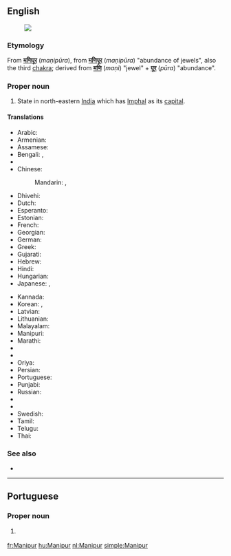 ==English==
{{wikipedia}}
[[Image:Manipur in India (disputed hatched).svg|thumb|]]
===Etymology===
From {{etyl|hi|en}} '''[[मणिपूर]]''' (''maṇipūra''), from {{etyl|sa|en}} '''[[मणिपूर]]''' (''maṇipūra'') "abundance of jewels", also the third [[chakra]]; derived from '''[[मणि]]''' (''maṇi'') "jewel" + '''[[पूर]]''' (''pūra'') "abundance".

===Proper noun===
{{en-proper noun}}

# State in north-eastern [[India]] which has [[Imphal]] as its [[capital]].

====Translations====
{{trans-top|Manipur, India}}
* Arabic: {{t|ar|مانيبور|m|tr=manibuur}}
* Armenian: {{t|hy|Մանիպուր|tr=Manipur}}
* Assamese: {{t|as|মণিপুৰ|sc=Beng|tr=maṇipur}}
* Bengali: {{t|bn|মিণপুর|tr=miṇapur|sc=Beng}}, {{t|bn|মণিপুর|sc=Beng|tr=maṇipur}}
* {{trreq|hne}}
* Chinese:
*: Mandarin: {{t|cmn|曼尼普爾邦|tr=Běndìzhìlǐ|sc=Hani}}, {{t|cmn|曼尼普尔邦|tr=Mànnípǔ'ěr-bāng|sc=Hani}}
* Dhivehi: {{t|dv|މަނިޕޫރު|sc=Thaa|tr=manipūru}}
* Dutch: {{t+|nl|Manipur}}
* Esperanto: {{t|eo|Manipuro}}
* Estonian: {{t|et|Manipur}}
* French: {{t+|fr|Manipur}}
* Georgian: {{t|ka|მანიპური|sc=Geor}}
* German: {{t|de|Manipur}}
* Greek: {{t+|el|Μανιπούρ|sc=Grek}}
* Gujarati: {{t|gu|મણિપુર|sc=Gujr|tr=maṇipur}}
* Hebrew: {{t|he|מאניפור}}
* Hindi: {{t|hi|मणिपूर|tr=maṇipūr}}
* Hungarian: {{t+|hu|Manipur}}
* Japanese: {{t|ja|マニプル州|tr=Manipuru-shū}}, {{t|ja|マニプル|tr=Manipuru}}
{{trans-mid}}
* Kannada: {{t|kn|ಮಣಿಪುರ|sc=Knda|tr=maṇipura}}
* Korean: {{t|ko|마니푸르 주|tr=Manipureu ju|sc=Hang}}, {{t|ko|마니푸르|tr=Manipureu|sc=Hang}}
* Latvian: {{t|lv|Manipura}}
* Lithuanian: {{t|lt|Manipuras}}
* Malayalam: {{t|ml|മണിപ്പൂർ|sc=Mlym|tr=maṇippūr}}
* Manipuri: {{t|mni|মণিপুর|tr=maṇipur|sc=Beng}}
* Marathi: {{t|mr|मणिपूर|sc=Deva|tr=maṇipūr}}
* {{trreq|lus}}
* {{trreq|ne}}
* Oriya: {{t|or|ମଣିପୁର|tr=maṇipur|sc=Orya}}
* Persian: {{t|fa|مانی‌پور}}
* Portuguese: {{t|pt|Manipur|m}}
* Punjabi: {{t|pa|ਮਨੀਪੁਰ|tr=manīpur|sc=Guru}}
* Russian: {{t|ru|Манипур|m|tr=Manipúr}}
* {{trreq|sat}}
* {{trreq|sip}}
* Swedish: {{t|sv|Manipur}}
* Tamil: {{t+|ta|மணிப்பூர்|sc=Taml|tr=maṇippūr}}
* Telugu: {{t+|te|మణిపూర్|tr=maṇipūr}}
* Thai: {{t|th|รัฐมณีปุระ|tr=rát máneebpùrá}}
{{trans-bottom}}

===See also===
* {{list:states of India/en}}

----

==Portuguese==

===Proper noun===
{{pt-proper noun|m}}

# {{l/en|Manipur}} {{gloss|Manipur, India}}

[[fr:Manipur]]
[[hu:Manipur]]
[[nl:Manipur]]
[[simple:Manipur]]